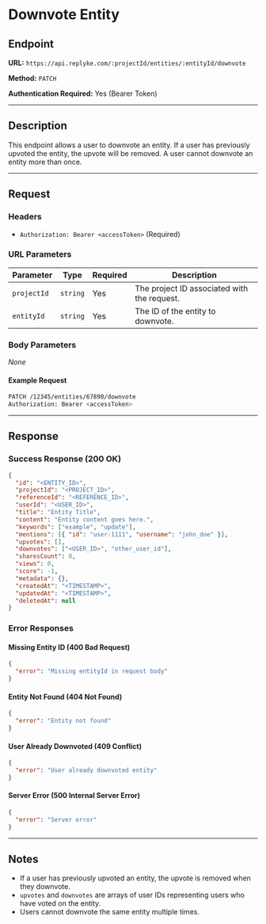 # Downvote Entity

## Endpoint

**URL:** `https://api.replyke.com/:projectId/entities/:entityId/downvote`

**Method:** `PATCH`

**Authentication Required:** Yes (Bearer Token)

----------

## Description

This endpoint allows a user to downvote an entity. If a user has previously upvoted the entity, the upvote will be removed. A user cannot downvote an entity more than once.

----------

## Request

### Headers

-   `Authorization: Bearer <accessToken>` (Required)

### URL Parameters


| Parameter    | Type     | Required | Description |
|-------------|----------|----------|-------------|
| `projectId` | `string` | Yes      | The project ID associated with the request. |
| `entityId`  | `string` | Yes      | The ID of the entity to downvote. |

### Body Parameters

_None_

#### Example Request

```sh
PATCH /12345/entities/67890/downvote
Authorization: Bearer <accessToken>
```

----------

## Response

### Success Response (200 OK)

```json
{
  "id": "<ENTITY_ID>",
  "projectId": "<PROJECT_ID>",
  "referenceId": "<REFERENCE_ID>",
  "userId": "<USER_ID>",
  "title": "Entity Title",
  "content": "Entity content goes here.",
  "keywords": ["example", "update"],
  "mentions": [{ "id": "user-1111", "username": "john_doe" }],
  "upvotes": [],
  "downvotes": ["<USER_ID>", "other_user_id"],
  "sharesCount": 0,
  "views": 0,
  "score": -1,
  "metadata": {},
  "createdAt": "<TIMESTAMP>",
  "updatedAt": "<TIMESTAMP>",
  "deletedAt": null
}
```

### Error Responses

#### Missing Entity ID (400 Bad Request)

```json
{
  "error": "Missing entityId in request body"
}
```

#### Entity Not Found (404 Not Found)

```json
{
  "error": "Entity not found"
}
```

#### User Already Downvoted (409 Conflict)

```json
{
  "error": "User already downvoted entity"
}
```

#### Server Error (500 Internal Server Error)

```json
{
  "error": "Server error"
}
```

----------

## Notes

-   If a user has previously upvoted an entity, the upvote is removed when they downvote.
-   `upvotes` and `downvotes` are arrays of user IDs representing users who have voted on the entity.
-   Users cannot downvote the same entity multiple times.